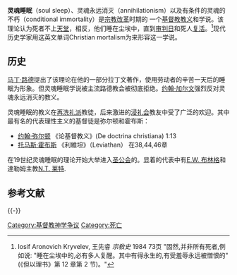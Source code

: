 '''灵魂睡眠'''（soul sleep）、灵魂永远消灭（annihilationism）以及有条件的灵魂的不朽（conditional immortality）是[[宗教改革|宗教改革]]时期的
一个[[基督教|基督教]][[教义|教义]]和学说。该理论认为死者不上[[天堂|天堂]]，相反，他们睡在尘埃中，直到[[审判日|审判日]]和死人[[复活|复活]]。<ref>Iosif Aronovich Kryvelev, 王先睿 ''宗敎史'' 1984 73页 "固然,并非所有死者,例如说: "睡在尘埃中的,必有多人复醒。其中有得永生的,有受羞辱永远被憎恨的" (《但以理书》第 12 章第 2 节)。"</ref>现代历史学家用这英文单词Christian mortalism为来形容这一学说。

==历史==
[[马丁·路德|马丁·路德]]提出了该理论在他的一部分拉丁文著作，使用劳动者的辛苦一天后的睡眠为形象。但灵魂睡眠学说被主流路德教会被彻底拒绝。[[约翰·加尔文|约翰·加尔文]]强烈反对灵魂永远消灭的教义。

灵魂睡眠的教义在[[再洗礼派|再洗礼派]]教徒，后来激进的[[浸礼会|浸礼会]]教友中受了广泛的欢迎。其中最有名的代表理性主义的基督徒是弥尔顿和霍布斯：
* [[约翰·弥尔顿|约翰·弥尔顿]] 《论基督教义》(De doctrina christiana) 1:13
* [[托马斯·霍布斯|托马斯·霍布斯]] 《利維坦》（Leviathan） 在38,44,46章

在19世纪灵魂睡眠的理论开始大举进入[[圣公会|圣公会]]的。显着的代表中有[[E.W._布林格|E.W. 布林格]]和達勒姆主教[[N.T._莱特|N.T. 莱特]].
== 参考文献 ==
{{Reflist}}

{{-}}
{{基督教神学}}

[[Category:基督教神学争议|Category:基督教神学争议]]
[[Category:死亡|Category:死亡]]